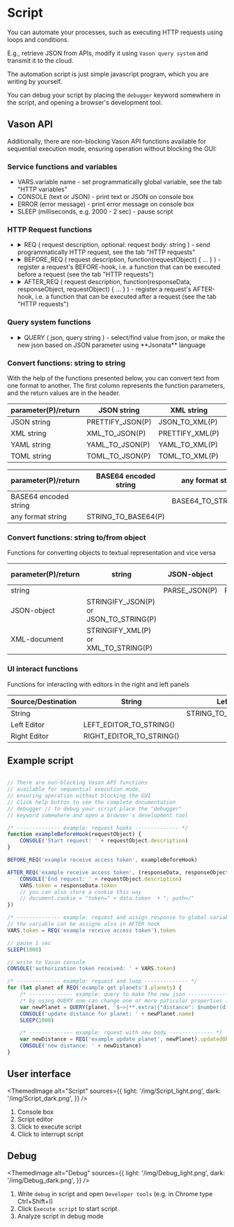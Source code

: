 # Script

You can automate your processes, such as executing HTTP requests using loops and conditions.

E.g., retrieve JSON from APIs, modify it using `Vason query system` and transmit it to the cloud.

The automation script is just simple javascript program, which you are writing by yourself.

You can debug your script by placing the `debugger` keyword somewhere in the script, and opening a browser's development tool.

## Vason API

Additionally, there are non-blocking Vason API functions available for sequential execution mode, ensuring operation without blocking the GUI:

### Service functions and variables


- <Func>VARS</Func>.<Param>variable name</Param> - set programmatically global variable, see the tab "HTTP variables"
- <Func>CONSOLE</Func> (<Param>text or JSON</Param>) - print text or JSON on console box
- <Func>ERROR</Func> (<Param>error message</Param>) - print error message on console box
- <Func>SLEEP</Func> (<Param>milliseconds, e.g. 2000 - 2 sec</Param>) - pause script

### HTTP Request functions

- <details>
        <summary>
            <Func>REQ</Func> (
                <Param>request description</Param>,
                optional: <Param>request body: string</Param>
            ) - send programmatically HTTP request, see the tab "HTTP requests"
        </summary>
        - 1st parameter - request description after "###"
        - 2nd parameter - request body only for POST/PUT requests
    </details>
- <details>
        <summary>
            <Func>BEFORE_REQ</Func> (
                <Param>request description</Param>,
                <Param>function(requestObject) &#123; ... &#125;</Param>
            ) - register a request's BEFORE-hook, i.e. a function that can be executed before a request (see the tab "HTTP requests")
        </summary>
        - 1st parameter - the request description after "###"
        - 2nd parameter - a callback function that will be executed before the request and will also be triggered when executing the request from the "HTTP requests" tab.
            The callback function should have only one parameter, the request object with the properties:
                - url - the request url
                - method - the request method (GET, POST, PUT, DELETE)
                - headers - the request headers object in the format: &lt;http header name&gt;: &lt;http header value&gt;. This parameter can be empty object.
                - body - the request body. This parameter can be empty/null/undefined.
                - description - the request description after "###"
                    You can set the "sendBodyAsBytes" property to "true" in a request object to send its body as a byte array
                    It is not possible to use variables defined in the script root inside the "BEFORE_REQ" callback function definition
    </details>
- <details>
        <summary>
            <Func>AFTER_REQ</Func> (
                <Param>request description</Param>,
                <Param>function(responseData, responseObject, requestObject) &#123; ... &#125;</Param>
            ) - register a request's AFTER-hook, i.e. a function that can be executed after a request (see the tab "HTTP requests")
        </summary>
        - 1st parameter - the request description after "###"
        - 2nd parameter - a function that will be executed after the request and will also be triggered when executing the request from the "HTTP requests" tab.
            The callback function should have the 3 parameters:
                - The response data: JSON, plain text or undefined
                - The response object with the fields:
                    - status - the response status
                    - statusText - the response status text
                    - reason - the response reason
                    - responseJSON - the response JSON
                    - responseText - the response text
                - The request object with the fields:
                    - url - the request url
                    - method - the request method (GET, POST, PUT, DELETE)
                    - headers - the request headers object in the format:
                        <span style={{color: '#f9a156'}}>&lt;http header name&gt;</span>:
                        <span style={{color: '#f9a156'}}>&lt;http header value&gt;</span>.
                        This parameter can be empty object.
                    - body - the request body. This parameter can be empty/null/undefined.
                    - description - the request description after "###"
            It is not possible to use variables defined in the script root inside "AFTER_REQ" callback function definition
    </details>

### Query system functions

- <details>
        <summary>
            <Func>QUERY</Func> (
                <Param>json</Param>,
                <Param>query string</Param>
            ) - select/find value from json, or make the new json based on JSON parameter using **Jsonata** language
        </summary>
        - 1st parameter - json or variable with json to query
        - 2nd parameter - query string in jsonata format, see [Query system](/category/query-system) and [JSONata documentation](https://docs.jsonata.org/overview)
        - return - javascript object, array, number or string
    </details>


### Convert functions: string to string

With the help of the functions presented below, you can convert text from one format to another.
The first column represents the function parameters, and the return values are in the header.

|<Param>parameter(P)</Param>/return|JSON string|XML string|YAML string|TOML string|
|-|-|-|-|-|
|<Param>JSON string</Param>|<Func color='#0adcc8'>PRETTIFY_JSON</Func>(<Param>P</Param>)|<Func>JSON_TO_XML</Func>(<Param>P</Param>)|<Func>JSON_TO_YAML</Func>(<Param>P</Param>)|<Func>JSON_TO_TOML</Func>(<Param>P</Param>)|
|<Param>XML string</Param>|<Func>XML_TO_JSON</Func>(<Param>P</Param>)|<Func color='#0adcc8'>PRETTIFY_XML</Func>(<Param>P</Param>)|<Func>XML_TO_YAML</Func>(<Param>P</Param>)|<Func>XML_TO_TOML</Func>(<Param>P</Param>)|
|<Param>YAML string</Param>|<Func>YAML_TO_JSON</Func>(<Param>P</Param>)|<Func>YAML_TO_XML</Func>(<Param>P</Param>)|<Func color='#0adcc8'>PRETTIFY_YAML</Func>(<Param>P</Param>)|<Func>YAML_TO_TOML</Func>(<Param>P</Param>)|
|<Param>TOML string</Param>|<Func>TOML_TO_JSON</Func>(<Param>P</Param>)|<Func>TOML_TO_XML</Func>(<Param>P</Param>)|<Func>TOML_TO_YAML</Func>(<Param>P</Param>)|<Func color='#0adcc8'>PRETTIFY_TOML</Func>(<Param>P</Param>)|

|<Param>parameter(P)</Param>/return|BASE64 encoded string|any format string|
|-|-|-|
|<Param>BASE64 encoded string</Param>||<Func>BASE64_TO_STRING</Func>(<Param>P</Param>)|
|<Param>any format string</Param>|<Func>STRING_TO_BASE64</Func>(<Param>P</Param>)||

### Convert functions: string to/from object

Functions for converting objects to textual representation and vice versa

|<Param>parameter(P)</Param>/return|string|JSON-object|XML-document|
|-|-|-|-|
|<Param>string</Param>||<Func>PARSE_JSON</Func>(<Param>P</Param>)|<Func>PARSE_XML</Func>(<Param>P</Param>)|
|<Param>JSON-object</Param>|<Func>STRINGIFY_JSON</Func>(<Param>P</Param>) or <Func>JSON_TO_STRING</Func>(<Param>P</Param>)|||
|<Param>XML-document</Param>|<Func>STRINGIFY_XML</Func>(<Param>P</Param>) or <Func>XML_TO_STRING</Func>(<Param>P</Param>)|||

### UI interact functions

Functions for interacting with editors in the right and left panels

|<Param>Source</Param>/Destination|String|Left Editor|Right Editor|
|-|-|-|-|
|<Param>String</Param>||<Func>STRING_TO_LEFT_EDITOR</Func>(<Param>P</Param>)|<Func>STRING_TO_RIGHT_EDITOR</Func>(<Param>P</Param>)|
|<Param>Left Editor</Param>|<Func>LEFT_EDITOR_TO_STRING</Func>()||
|<Param>Right Editor</Param>|<Func>RIGHT_EDITOR_TO_STRING</Func>()||

## Example script

```js showLineNumbers

// There are non-blocking Vason API functions
// available for sequential execution mode,
// ensuring operation without blocking the GUI
// Click help button to see the complete documentation
// debugger // to debug your script place the "debugger"
// keyword somewhere and open a browser's development tool

/* -------------- example: request hooks -------------- */
function exampleBeforeHook(requestObject) {
    CONSOLE('Start request: ' + requestObject.description)
}

BEFORE_REQ('example receive access token', exampleBeforeHook)

AFTER_REQ('example receive access token', (responseData, responseObject, requestObject) => {
    CONSOLE('End request: ' + requestObject.description)
    VARS.token = responseData.token
    // you can also store a cookie this way
    // document.cookie = "token=" + data.token  + "; path=/"
})

/* -------------- example: request and assign response to global variable -------------- */
// the variable can be assigne also in AFTER hook
VARS.token = REQ('example receive access token').token

// pause 1 sec
SLEEP(1000)

// write to Vason console
CONSOLE('authorization token received: ' + VARS.token)

/* -------------- example: request and loop -------------- */
for (let planet of REQ('example get planets').planets) {
    /* -------------- example: query to make the new json -------------- */
    /* by using QUERY one can change one or more paticular properties in original json */
    var newPlanet = QUERY(planet, '$~>|**.extra|{"distance": $number(distance) * 1000000}|')
    CONSOLE('update distance for planet: ' + newPlanet.name)
    SLEEP(1000)

    /* -------------- example: rquest with new body -------------- */
    var newDistance = REQ('example update planet', newPlanet).updatedObject.extra.distance
    CONSOLE('new distance: ' + newDistance)
}

```

## User interface


<ThemedImage
    alt="Script"
    sources={{
        light: '/img/Script_light.png',
        dark: '/img/Script_dark.png',
    }}
/>

1. Console box
2. Script editor
3. Click to execute script
4. Click to interrupt script

## Debug

<ThemedImage
    alt="Debug"
    sources={{
        light: '/img/Debug_light.png',
        dark: '/img/Debug_dark.png',
    }}
/>

1. Write `debug` in script and open `Developer tools` (e.g. in Chrome type Ctrl+Shift+I)
2. Click `Execute script` to start script
3. Analyze script in debug mode